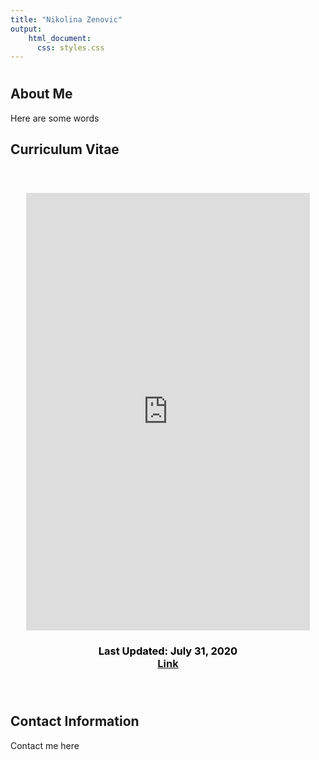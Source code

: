 ```yaml
---
title: "Nikolina Zenovic"
output: 
    html_document:
      css: styles.css
---
```

# {.tabset .tabset-fade .tabset-pills}

## About Me
Here are some words

## Curriculum Vitae
<div class="main" style="padding:25px;">

  
  <div>
       
  <iframe src="https://nzenovic.github.io/nzenovic/Resume-Zenoviccopy.pdf" style="width: 100%; height:700px; margin-left: auto;margin-left: auto;" frameborder="0"></iframe>
       

    
  
  </div>

  <div>
        
         
  <h3 style="text-align:center; color: #000000;">
            Last Updated: July 31, 2020  
  <a href="https://nzenovic.github.io/nzenovic/Resume-Zenoviccopy.pdf">
  Link 
  </a>
 
  </h3>
      
    
  </div>
 
</div>


## Contact Information
Contact me here

